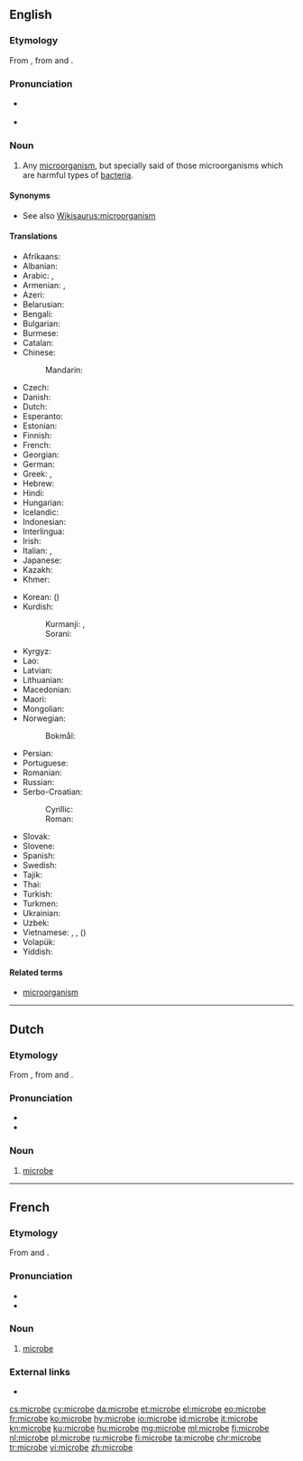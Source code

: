 ==English==

===Etymology===
From {{etyl|fr|en}} {{term|microbe|lang=fr}}, from {{etyl|grc|en}} {{term|μικρός||small|lang=grc}} and {{term|βίος||life|lang=grc}}.

===Pronunciation===
* {{a|US}} {{IPA|/ˈmaikɹoʊb/|lang=en}}
* {{audio|en-us-microbe.ogg|Audio (US)|lang=en}}

===Noun===
{{en-noun}}

# {{context|microbiology|lang=en}} Any [[microorganism]], but specially said of those microorganisms which are harmful types of [[bacteria]].

====Synonyms====
* See also [[Wikisaurus:microorganism]]

====Translations====
{{trans-top|microorganism}}
* Afrikaans: {{t|af|mikrobe}}
* Albanian: {{t|sq|mikrob|m}}
* Arabic: {{t|ar|مِيكْرُوب|m|sc=Arab}}, {{t|ar|جُرْثُومَة|f|sc=Arab}}
* Armenian: {{t|hy|մանրէ}}, {{t|hy|միկրոբ}}
* Azeri: {{t+|az|mikrob}}
* Belarusian: {{t|be|мікро́б|m|sc=Cyrl}}
* Bengali: {{t|bn|জীবাণু|tr=jibanu|sc=Beng}}
* Bulgarian: {{t+|bg|микро́б|m|sc=Cyrl}}
* Burmese: {{t+|my|ပိုး|sc=Mymr}}
* Catalan: {{t|ca|microbi|m}}
* Chinese:
*: Mandarin: {{t+|cmn|微生物|tr=wéishēngwù|sc=Hani}}
* Czech: {{t|cs|mikrob|m}}
* Danish: {{t|da|mikrobe}}
* Dutch: {{t+|nl|microbe|m|f}}
* Esperanto: {{t|eo|mikrobo}}
* Estonian: {{t|et|mikroob}}
* Finnish: {{t+|fi|mikrobi}}
* French: {{t+|fr|microbe|m}}
* Georgian: {{t|ka|მიკრობი}}
* German: {{t|de|Mikrobe|f}}
* Greek: {{t|el|μικρoοργανισμός|m}}, {{t+|el|μικρόβιο|n}}
* Hebrew: {{t+|he|חַידַק|m|tr=haydak|sc=Hebr}}
* Hindi: {{t|hi|सूक्ष्मजीव|tr=sūkṣmajīv|sc=Deva}}
* Hungarian: {{t+|hu|mikroba}}
* Icelandic: {{t|is|örvera|f}}
* Indonesian: {{t+|id|mikroba}}
* Interlingua: {{t|ia|microbio}}
* Irish: {{t|ga|miocrób}}
* Italian: {{t+|it|microbo|m}}, {{t+|it|microbio|m}}
* Japanese: {{t+|ja|微生物|tr=びせいぶつ, biseibutsu}}
* Kazakh: {{t|kk|микроб|sc=Cyrl}}
* Khmer: {{t|km|អតិសុខុមប្រាណ|sc=Khmr|tr=a’te’ so’kʰom praan}}
{{trans-mid}}
* Korean: {{t+|ko|미생물|sc=Kore}} ({{t+|ko|微生物|sc=Kore}})
* Kurdish:
*: Kurmanji: {{t|ku|mikrob}}, {{t+|ku|mîkrob|f}}
*: Sorani: {{t|ckb|میکرۆب|tr=mîkrob}}
* Kyrgyz: {{t|ky|микроб|sc=Cyrl}}
* Lao: {{t+|lo|ຈຸນລະຊີບ|sc=Laoo}}
* Latvian: {{t|lv|mikrobs|m}}
* Lithuanian: {{t|lt|mikrobas|m}}
* Macedonian: {{t|mk|микроб|m|sc=Cyrl}}
* Maori: {{t|mi|moroiti}}
* Mongolian: {{t|mn|нян|sc=Cyrl}}
* Norwegian:
*: Bokmål: {{t|nb|mikrobe}}
* Persian: {{t+|fa|میکرب|tr=mikrob}}
* Portuguese: {{t|pt|micróbio|m}}
* Romanian: {{t+|ro|microb|m}}
* Russian: {{t+|ru|микро́б|m}}
* Serbo-Croatian:
*: Cyrillic: {{t|sh|мѝкро̄б|m}}
*: Roman: {{t|sh|mìkrōb|m}}
* Slovak: {{t|sk|mikrób|m}}
* Slovene: {{t|sl|mikrob|m}}
* Spanish: {{t+|es|microbio}}
* Swedish: {{t+|sv|mikrob|c}}
* Tajik: {{t|tg|микроб|sc=Cyrl}}
* Thai: {{t|th|จุลชีพ|tr=jun lá chêep|sc=Thai}}
* Turkish: {{t+|tr|mikrop}}
* Turkmen: {{t|tk|mikrob}}
* Ukrainian: {{t|uk|мікро́б|m|sc=Cyrl}}
* Uzbek: {{t+|uz|mikrob}}
* Vietnamese: {{t|vi|vi trùng}}, {{t+|vi|vi khuẩn}}, {{t|vi|vi sinh vật}} ({{t|vi|微生物}})
* Volapük: {{t|vo|mikröb}}
* Yiddish: {{t|yi|מיקראָב|sc=Hebr}}
{{trans-bottom}}

====Related terms====
* [[microorganism]]

----

==Dutch==

===Etymology===
From {{etyl|fr|nl}} {{term|microbe|lang=fr}}, from {{etyl|grc|nl}} {{term|μικρός||small|lang=grc}} and {{term|βίος||life|lang=grc}}.

===Pronunciation===
* {{audio|Nl-microbe.ogg|Audio|lang=nl}}
* {{hyphenation|mi|cro|be|lang=nl}}

===Noun===
{{nl-noun|f|-en|pl2=-s|microbetje}}

# {{context|microbiology|lang=nl}} [[#English|microbe]]

----

==French==

===Etymology===
From {{etyl|grc|fr}} {{term|μικρός||small|lang=grc}} and {{term|βίος||life|lang=grc}}.

===Pronunciation===
* {{audio|Fr-microbe.ogg|audio|lang=fr}}
* {{IPA|/mi.kʁɔb/|lang=fr}}

===Noun===
{{fr-noun|m}}

# {{context|microbiology|lang=fr}} [[#English|microbe]]

===External links===
* {{R:TLFi}}

[[cs:microbe]]
[[cy:microbe]]
[[da:microbe]]
[[et:microbe]]
[[el:microbe]]
[[eo:microbe]]
[[fr:microbe]]
[[ko:microbe]]
[[hy:microbe]]
[[io:microbe]]
[[id:microbe]]
[[it:microbe]]
[[kn:microbe]]
[[ku:microbe]]
[[hu:microbe]]
[[mg:microbe]]
[[ml:microbe]]
[[fj:microbe]]
[[nl:microbe]]
[[pl:microbe]]
[[ru:microbe]]
[[fi:microbe]]
[[ta:microbe]]
[[chr:microbe]]
[[tr:microbe]]
[[vi:microbe]]
[[zh:microbe]]